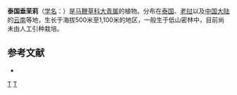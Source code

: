 {{Speciesbox 
| taxon = Clerodendrum garrettianum
| authority = Craib
}}
'''泰国垂茉莉'''（[[学名|学名]]：{{lang|la|''Clerodendrum garrettianum''}}）是[[马鞭草科|马鞭草科]][[大青属|大青属]]的植物。分布在[[泰国|泰国]]、[[老挝|老挝]]以及[[中国大陆|中国大陆]]的[[云南|云南]]等地，生长于海拔500米至1,100米的地区，一般生于低山密林中，目前尚未由人工引种栽培。

== 参考文献 ==
<div class="references-small">
* {{cite web| url =http://www.bioinfo.cn/db05/KmzwSpecies.php?action=view&id=24070| title =泰国垂茉莉| work =《中国高等植物数据库全库》| publisher =中国科学院微生物研究所| author =昆明植物研究所| accessdate =2009-02-25| deadurl =yes| archiveurl =https://web.archive.org/web/20160305044134/http://www.bioinfo.cn/db05/KmzwSpecies.php?action=view&id=24070| archivedate =2016-03-05}}
</div>
{{Taxonbar|from=Q11144848}}

[[Category:大青属|T]]
[[Category:泰国植物|T]]